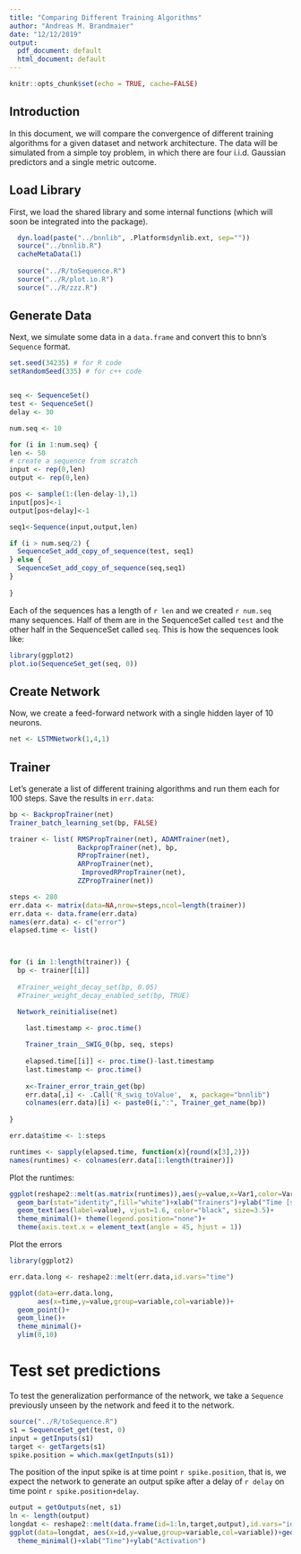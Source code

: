 ```yaml
---
title: "Comparing Different Training Algorithms"
author: "Andreas M. Brandmaier"
date: "12/12/2019"
output:
  pdf_document: default
  html_document: default
---
```


```r
knitr::opts_chunk$set(echo = TRUE, cache=FALSE)
```

## Introduction

In this document, we will compare the convergence of different training algorithms for a given dataset and network architecture. The data will be simulated from a simple toy problem, in which there are four i.i.d. Gaussian predictors and a single metric outcome. 

## Load Library

First, we load the shared library and some internal functions (which will soon be integrated into the package).

```r


  dyn.load(paste("../bnnlib", .Platform$dynlib.ext, sep=""))
  source("../bnnlib.R")
  cacheMetaData(1)
  
  source("../R/toSequence.R")
  source("../R/plot.io.R")
  source("../R/zzz.R")

```

## Generate Data

Next, we simulate some data in a `data.frame` and convert this to bnn's `Sequence` format. 

```r
set.seed(34235) # for R code
setRandomSeed(335) # for c++ code


seq <- SequenceSet()
test <- SequenceSet()
delay <- 30

num.seq <- 10

for (i in 1:num.seq) {
len <- 50
# create a sequence from scratch
input <- rep(0,len)
output <- rep(0,len)

pos <- sample(1:(len-delay-1),1)
input[pos]<-1
output[pos+delay]<-1

seq1<-Sequence(input,output,len)

if (i > num.seq/2) {
  SequenceSet_add_copy_of_sequence(test, seq1)
} else {
  SequenceSet_add_copy_of_sequence(seq,seq1)
}
  
}

```

Each of the sequences has a length of `r len` and we created `r num.seq` many sequences. Half of them are in the SequenceSet called `test` and the other half in the SequenceSet called `seq`. This is how the sequences look like:

```r

library(ggplot2)
plot.io(SequenceSet_get(seq, 0))
```

## Create Network

Now, we create a feed-forward network with a single hidden layer of 10 neurons. 

```r
net <- LSTMNetwork(1,4,1)

```

## Trainer

Let's generate a list of different training algorithms and run them each for 100 steps. Save the results in `err.data`:

```r
bp <- BackpropTrainer(net)
Trainer_batch_learning_set(bp, FALSE)

trainer <- list( RMSPropTrainer(net), ADAMTrainer(net),
                 BackpropTrainer(net), bp, 
                 RPropTrainer(net),
                 ARPropTrainer(net),
                  ImprovedRPropTrainer(net),
                 ZZPropTrainer(net))

steps <- 280
err.data <- matrix(data=NA,nrow=steps,ncol=length(trainer))
err.data <- data.frame(err.data)
names(err.data) <- c("error")
elapsed.time <- list()



for (i in 1:length(trainer)) {
  bp <- trainer[[i]]
  
  #Trainer_weight_decay_set(bp, 0.05)
  #Trainer_weight_decay_enabled_set(bp, TRUE)

  Network_reinitialise(net)

    last.timestamp <- proc.time()
  
    Trainer_train__SWIG_0(bp, seq, steps)
    
    elapsed.time[[i]] <- proc.time()-last.timestamp
    last.timestamp <- proc.time()
    
    x<-Trainer_error_train_get(bp)
    err.data[,i] <- .Call('R_swig_toValue',  x, package="bnnlib") 
    colnames(err.data)[i] <- paste0(i,":", Trainer_get_name(bp))
    
}

err.data$time <- 1:steps

runtimes <- sapply(elapsed.time, function(x){round(x[3],2)})
names(runtimes) <- colnames(err.data[1:length(trainer)])

```

Plot the runtimes:
```r
ggplot(reshape2::melt(as.matrix(runtimes)),aes(y=value,x=Var1,color=Var1))+
  geom_bar(stat="identity",fill="white")+xlab("Trainers")+ylab("Time [s]")+
  geom_text(aes(label=value), vjust=1.6, color="black", size=3.5)+
  theme_minimal()+ theme(legend.position="none")+
  theme(axis.text.x = element_text(angle = 45, hjust = 1))
```

Plot the errors

```r
library(ggplot2)

err.data.long <- reshape2::melt(err.data,id.vars="time")

ggplot(data=err.data.long, 
       aes(x=time,y=value,group=variable,col=variable))+
  geom_point()+
  geom_line()+
  theme_minimal()+
  ylim(0,10)
```


# Test set predictions

To test the generalization performance of the network, we take a `Sequence` previously unseen by the network and feed it to the network. 

```r
source("../R/toSequence.R")
s1 = SequenceSet_get(test, 0)
input = getInputs(s1)
target <- getTargets(s1)
spike.position = which.max(getInputs(s1))
```

The position of the input spike is at time point `r spike.position`, that is, we expect the network to generate an output spike after a delay of `r delay` on time point `r spike.position+delay`. 

```r
output = getOutputs(net, s1)
ln <- length(output)
longdat <- reshape2::melt(data.frame(id=1:ln,target,output),id.vars="id")
ggplot(data=longdat, aes(x=id,y=value,group=variable,col=variable))+geom_line()+
  theme_minimal()+xlab("Time")+ylab("Activation")
```